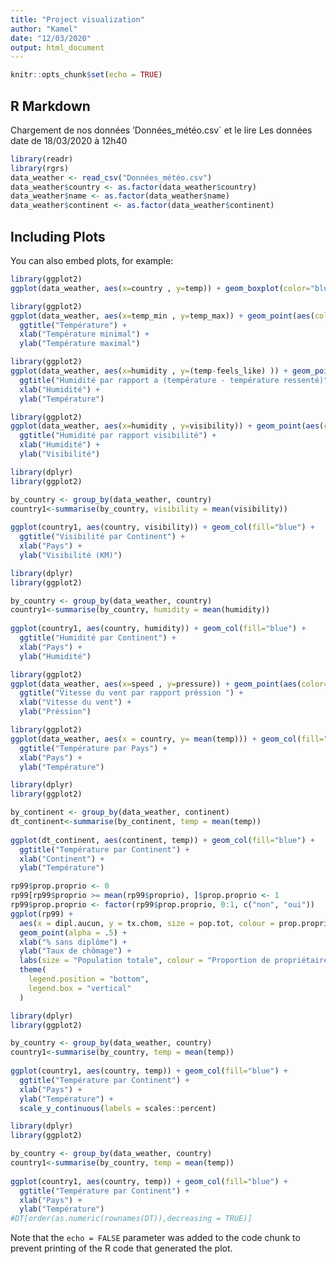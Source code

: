 ```yaml
---
title: "Project visualization"
author: "Kamel"
date: "12/03/2020"
output: html_document
---
```


```r
knitr::opts_chunk$set(echo = TRUE)
```

## R Markdown

Chargement de nos données 'Données_météo.csv` et le lire
Les données date de 18/03/2020 à 12h40

```r
library(readr)
library(rgrs)
data_weather <- read_csv("Données_météo.csv")
data_weather$country <- as.factor(data_weather$country)
data_weather$name <- as.factor(data_weather$name)
data_weather$continent <- as.factor(data_weather$continent)
```

## Including Plots

You can also embed plots, for example:

```r
library(ggplot2)
ggplot(data_weather, aes(x=country , y=temp)) + geom_boxplot(color="blue")
```


```r
library(ggplot2)
ggplot(data_weather, aes(x=temp_min , y=temp_max)) + geom_point(aes(color=country)) + geom_smooth() +
  ggtitle("Température") +
  xlab("Température minimal") +
  ylab("Température maximal")
```


```r
library(ggplot2)
ggplot(data_weather, aes(x=humidity , y=(temp-feels_like) )) + geom_point(aes(color=country)) +
  ggtitle("Humidité par rapport a (température - température ressenté)") +
  xlab("Humidité") +
  ylab("Température")
```


```r
library(ggplot2)
ggplot(data_weather, aes(x=humidity , y=visibility)) + geom_point(aes(color=country)) + geom_smooth() +
  ggtitle("Humidité par rapport visibilité") +
  xlab("Humidité") +
  ylab("Visibilité")
```


```r
library(dplyr)
library(ggplot2)

by_country <- group_by(data_weather, country)
country1<-summarise(by_country, visibility = mean(visibility))
 
ggplot(country1, aes(country, visibility)) + geom_col(fill="blue") +
  ggtitle("Visibilité par Continent") +
  xlab("Pays") +
  ylab("Visibilité (KM)")

```


```r
library(dplyr)
library(ggplot2)

by_country <- group_by(data_weather, country)
country1<-summarise(by_country, humidity = mean(humidity))
 
ggplot(country1, aes(country, humidity)) + geom_col(fill="blue") +
  ggtitle("Humidité par Continent") +
  xlab("Pays") +
  ylab("Humidité")

```


```r
library(ggplot2)
ggplot(data_weather, aes(x=speed , y=pressure)) + geom_point(aes(color=country)) + geom_smooth() +
  ggtitle("Vitesse du vent par rapport préssion ") +
  xlab("Vitesse du vent") +
  ylab("Préssion")
```


```r
library(ggplot2) 
ggplot(data_weather, aes(x = country, y= mean(temp))) + geom_col(fill="blue")+
  ggtitle("Température par Pays") +
  xlab("Pays") +
  ylab("Température")

```


```r
library(dplyr)
library(ggplot2)

by_continent <- group_by(data_weather, continent)
dt_continent<-summarise(by_continent, temp = mean(temp))
 
ggplot(dt_continent, aes(continent, temp)) + geom_col(fill="blue") +
  ggtitle("Température par Continent") +
  xlab("Continent") +
  ylab("Température")

```


```r
rp99$prop.proprio <- 0
rp99[rp99$proprio >= mean(rp99$proprio), ]$prop.proprio <- 1
rp99$prop.proprio <- factor(rp99$prop.proprio, 0:1, c("non", "oui"))
ggplot(rp99) +
  aes(x = dipl.aucun, y = tx.chom, size = pop.tot, colour = prop.proprio) +
  geom_point(alpha = .5) +
  xlab("% sans diplôme") +
  ylab("Taux de chômage") +
  labs(size = "Population totale", colour = "Proportion de propriétaires supérieure à la moyenne") +
  theme(
    legend.position = "bottom",
    legend.box = "vertical"
  )

```


```r
library(dplyr)
library(ggplot2)

by_country <- group_by(data_weather, country)
country1<-summarise(by_country, temp = mean(temp))
 
ggplot(country1, aes(country, temp)) + geom_col(fill="blue") +
  ggtitle("Température par Continent") +
  xlab("Pays") +
  ylab("Température") +
  scale_y_continuous(labels = scales::percent)

```


```r
library(dplyr)
library(ggplot2)

by_country <- group_by(data_weather, country)
country1<-summarise(by_country, temp = mean(temp))
 
ggplot(country1, aes(country, temp)) + geom_col(fill="blue") +
  ggtitle("Température par Continent") +
  xlab("Pays") +
  ylab("Température") 
#DT[order(as.numeric(rownames(DT)),decreasing = TRUE)]
```


Note that the `echo = FALSE` parameter was added to the code chunk to prevent printing of the R code that generated the plot.
